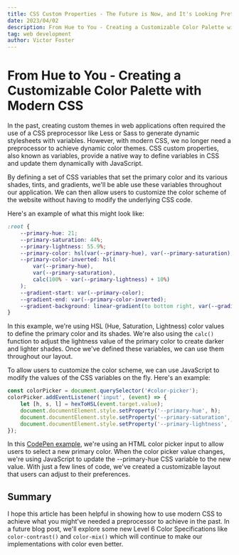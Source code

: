 ```yaml
---
title: CSS Custom Properties - The Future is Now, and It's Looking Pretty Colorful
date: 2023/04/02
description: From Hue to You - Creating a Customizable Color Palette with Modern CSS
tag: web development
author: Victor Foster
---
```


# From Hue to You - Creating a Customizable Color Palette with Modern CSS

In the past, creating custom themes in web applications often required the use of a CSS preprocessor like Less or Sass to generate dynamic stylesheets with variables. However, with modern CSS, we no longer need a preprocessor to achieve dynamic color themes. CSS custom properties, also known as variables, provide a native way to define variables in CSS and update them dynamically with JavaScript.

By defining a set of CSS variables that set the primary color and its various shades, tints, and gradients, we'll be able use these variables throughout our application. We can then allow users to customize the color scheme of the website without having to modify the underlying CSS code.

Here's an example of what this might look like:

```css
:root {
	--primary-hue: 21;
	--primary-saturation: 44%;
	--primary-lightness: 55.9%;
	--primary-color: hsl(var(--primary-hue), var(--primary-saturation), var(--primary-lightness));
	--primary-color-inverted: hsl(
		var(--primary-hue),
		var(--primary-saturation),
		calc(100% - var(--primary-lightness) + 10%)
	);
	--gradient-start: var(--primary-color);
	--gradient-end: var(--primary-color-inverted);
	--gradient-background: linear-gradient(to bottom right, var(--gradient-start), var(--gradient-end));
}
```

In this example, we're using HSL (Hue, Saturation, Lightness) color values to define the primary color and its shades. We're also using the `calc()` function to adjust the lightness value of the primary color to create darker and lighter shades. Once we've defined these variables, we can use them throughout our layout.

To allow users to customize the color scheme, we can use JavaScript to modify the values of the CSS variables on the fly. Here's an example:

```js
const colorPicker = document.querySelector('#color-picker');
colorPicker.addEventListener('input', (event) => {
	let [h, s, l] = hexToHSL(event.target.value);
	document.documentElement.style.setProperty('--primary-hue', h);
	document.documentElement.style.setProperty('--primary-saturation', `${s}%`);
	document.documentElement.style.setProperty('--primary-lightness', `${l}%`);
});
```

In this [CodePen example](https://codepen.io/victorfoster/full/yLzgYda), we're using an HTML color picker input to allow users to select a new primary color. When the color picker value changes, we're using JavaScript to update the --primary-hue CSS variable to the new value. With just a few lines of code, we've created a customizable layout that users can adjust to their preferences.

## Summary

I hope this article has been helpful in showing how to use modern CSS to achieve what you might've needed a preprocessor to achieve in the past. In a future blog post, we'll explore some new Level 6 Color Specifications like `color-contrast()` and `color-mix()` which will continue to make our implementations with color even better.
